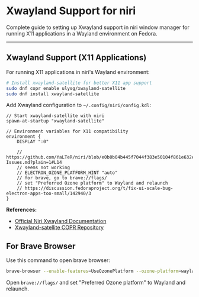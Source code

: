 # Xwayland Support for niri

Complete guide to setting up Xwayland support in niri window manager for running X11 applications in a Wayland environment on Fedora.

---

## Xwayland Support (X11 Applications)

For running X11 applications in niri's Wayland environment:

```bash
# Install xwayland-satellite for better X11 app support
sudo dnf copr enable ulysg/xwayland-satellite
sudo dnf install xwayland-satellite
```

Add Xwayland configuration to `~/.config/niri/config.kdl`:

```kdl
// Start xwayland-satellite with niri
spawn-at-startup "xwayland-satellite"

// Environment variables for X11 compatibility
environment {
    DISPLAY ":0"

    // https://github.com/YaLTeR/niri/blob/e0b0b04b445f7044f383e50104f861e632e1c905/wiki/Application-Issues.md?plain=1#L14
    // seems not working
    // ELECTRON_OZONE_PLATFORM_HINT "auto"
    // for brave, go to brave://flags/
    // set "Preferred Ozone platform" to Wayland and relaunch
    // https://discussion.fedoraproject.org/t/fix-ui-scale-bug-electron-apps-too-small/142940/3
}
```

**References:**
- [Official Niri Xwayland Documentation](https://github.com/YaLTeR/niri/wiki/Xwayland#using-xwayland-satellite)
- [Xwayland-satellite COPR Repository](https://copr.fedorainfracloud.org/coprs/ulysg/xwayland-satellite/)

## For Brave Browser

Use this command to open brave browser:

```sh
brave-browser --enable-features=UseOzonePlatform --ozone-platform=wayland
```

Open `brave://flags/` and set "Preferred Ozone platform" to Wayland and relaunch.
